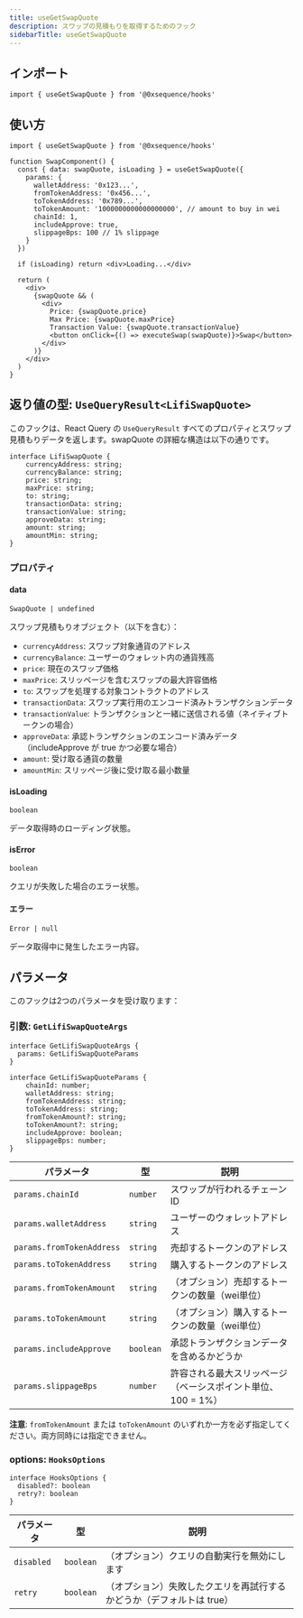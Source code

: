 ```yaml
---
title: useGetSwapQuote
description: スワップの見積もりを取得するためのフック
sidebarTitle: useGetSwapQuote
---
```


## インポート

```tsx
import { useGetSwapQuote } from '@0xsequence/hooks'
```

## 使い方

```tsx
import { useGetSwapQuote } from '@0xsequence/hooks'

function SwapComponent() {
  const { data: swapQuote, isLoading } = useGetSwapQuote({
    params: {
      walletAddress: '0x123...',
      fromTokenAddress: '0x456...',
      toTokenAddress: '0x789...',
      toTokenAmount: '1000000000000000000', // amount to buy in wei
      chainId: 1,
      includeApprove: true,
      slippageBps: 100 // 1% slippage
    }
  })

  if (isLoading) return <div>Loading...</div>

  return (
    <div>
      {swapQuote && (
        <div>
          Price: {swapQuote.price}
          Max Price: {swapQuote.maxPrice}
          Transaction Value: {swapQuote.transactionValue}
          <button onClick={() => executeSwap(swapQuote)}>Swap</button>
        </div>
      )}
    </div>
  )
}
```

## 返り値の型: `UseQueryResult<LifiSwapQuote>`
このフックは、React Query の `UseQueryResult` すべてのプロパティとスワップ見積もりデータを返します。swapQuote の詳細な構造は以下の通りです。

```tsx
interface LifiSwapQuote {
    currencyAddress: string;
    currencyBalance: string;
    price: string;
    maxPrice: string;
    to: string;
    transactionData: string;
    transactionValue: string;
    approveData: string;
    amount: string;
    amountMin: string;
}
```

### プロパティ

#### data
`SwapQuote | undefined`

スワップ見積もりオブジェクト（以下を含む）：
- `currencyAddress`: スワップ対象通貨のアドレス
- `currencyBalance`: ユーザーのウォレット内の通貨残高
- `price`: 現在のスワップ価格
- `maxPrice`: スリッページを含むスワップの最大許容価格
- `to`: スワップを処理する対象コントラクトのアドレス
- `transactionData`: スワップ実行用のエンコード済みトランザクションデータ
- `transactionValue`: トランザクションと一緒に送信される値（ネイティブトークンの場合）
- `approveData`: 承認トランザクションのエンコード済みデータ（includeApprove が true かつ必要な場合）
- `amount`: 受け取る通貨の数量
- `amountMin`: スリッページ後に受け取る最小数量

#### isLoading
`boolean`

データ取得時のローディング状態。

#### isError
`boolean`

クエリが失敗した場合のエラー状態。

#### エラー
`Error | null`

データ取得中に発生したエラー内容。

## パラメータ
このフックは2つのパラメータを受け取ります：

### 引数: `GetLifiSwapQuoteArgs`

```tsx
interface GetLifiSwapQuoteArgs {
  params: GetLifiSwapQuoteParams
}

interface GetLifiSwapQuoteParams {
    chainId: number;
    walletAddress: string;
    fromTokenAddress: string;
    toTokenAddress: string;
    fromTokenAmount?: string;
    toTokenAmount?: string;
    includeApprove: boolean;
    slippageBps: number;
}
```

| パラメータ                     | 型         | 説明                                 |
| ------------------------- | --------- | ---------------------------------- |
| `params.chainId`          | `number`  | スワップが行われるチェーンID                    |
| `params.walletAddress`    | `string`  | ユーザーのウォレットアドレス                     |
| `params.fromTokenAddress` | `string`  | 売却するトークンのアドレス                      |
| `params.toTokenAddress`   | `string`  | 購入するトークンのアドレス                      |
| `params.fromTokenAmount`  | `string`  | （オプション）売却するトークンの数量（wei単位）          |
| `params.toTokenAmount`    | `string`  | （オプション）購入するトークンの数量（wei単位）          |
| `params.includeApprove`   | `boolean` | 承認トランザクションデータを含めるかどうか              |
| `params.slippageBps`      | `number`  | 許容される最大スリッページ（ベーシスポイント単位、100 = 1%） |

**注意**: `fromTokenAmount` または `toTokenAmount` のいずれか一方を必ず指定してください。両方同時には指定できません。

### options: `HooksOptions`

```tsx
interface HooksOptions {
  disabled?: boolean
  retry?: boolean
}
```

| パラメータ      | 型         | 説明                                    |
| ---------- | --------- | ------------------------------------- |
| `disabled` | `boolean` | （オプション）クエリの自動実行を無効にします                |
| `retry`    | `boolean` | （オプション）失敗したクエリを再試行するかどうか（デフォルトは true） |